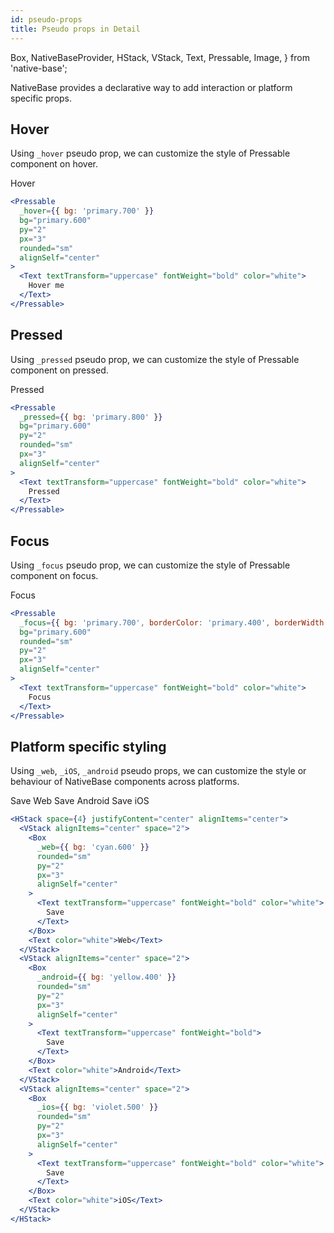 ```yaml
---
id: pseudo-props
title: Pseudo props in Detail
---
```


  Box,
  NativeBaseProvider,
  HStack,
  VStack,
  Text,
  Pressable,
  Image,
} from 'native-base';

NativeBase provides a declarative way to add interaction or platform specific props.

## Hover

Using `_hover` pseudo prop, we can customize the style of Pressable component on hover.

<NativeBaseProvider>
  <Box flex={1} mb="16">
    <Pressable
      _hover={{ bg: 'primary.700' }}
      bg="primary.600"
      py="2"
      px="3"
      rounded="sm"
      alignSelf="center"
    >
      <Text textTransform="uppercase" fontWeight="bold" color="white">
        Hover
      </Text>
    </Pressable>
  </Box>
</NativeBaseProvider>

```jsx title="Hover example"
<Pressable
  _hover={{ bg: 'primary.700' }}
  bg="primary.600"
  py="2"
  px="3"
  rounded="sm"
  alignSelf="center"
>
  <Text textTransform="uppercase" fontWeight="bold" color="white">
    Hover me
  </Text>
</Pressable>
```

## Pressed

Using `_pressed` pseudo prop, we can customize the style of Pressable component on pressed.

<NativeBaseProvider>
  <Box flex={1} mb="16">
    <Pressable
      _pressed={{ bg: 'primary.800' }}
      bg="primary.600"
      py="2"
      px="3"
      alignSelf="center"
      rounded="sm"
    >
      <Text textTransform="uppercase" fontWeight="bold" color="white">
        Pressed
      </Text>
    </Pressable>
  </Box>
</NativeBaseProvider>

```jsx title="Pressed example"
<Pressable
  _pressed={{ bg: 'primary.800' }}
  bg="primary.600"
  py="2"
  rounded="sm"
  px="3"
  alignSelf="center"
>
  <Text textTransform="uppercase" fontWeight="bold" color="white">
    Pressed
  </Text>
</Pressable>
```

## Focus

Using `_focus` pseudo prop, we can customize the style of Pressable component on focus.

<NativeBaseProvider>
  <Box flex={1} mb="16">
    <Pressable
      _focus={{
        bg: 'primary.700',
        borderColor: 'primary.400',
        borderWidth: '2px',
      }}
      bg="primary.600"
      rounded="sm"
      py="2"
      px="3"
      alignSelf="center"
    >
      <Text textTransform="uppercase" fontWeight="bold" color="white">
        Focus
      </Text>
    </Pressable>
  </Box>
</NativeBaseProvider>

```jsx title="Focus example"
<Pressable
  _focus={{ bg: 'primary.700', borderColor: 'primary.400', borderWidth: '2px' }}
  bg="primary.600"
  rounded="sm"
  py="2"
  px="3"
  alignSelf="center"
>
  <Text textTransform="uppercase" fontWeight="bold" color="white">
    Focus
  </Text>
</Pressable>
```

## Platform specific styling

Using `_web`, `_iOS`, `_android` pseudo props, we can customize the style or behaviour of NativeBase components across platforms.

<NativeBaseProvider>
  <HStack space="4" justifyContent="center" alignItems="center" mb="8">
    <VStack alignItems="center" space="2">
      <Box
        _web={{ bg: 'cyan.600' }}
        bg="cyan.600"
        rounded="sm"
        py="2"
        px="3"
        alignSelf="center"
      >
        <Text textTransform="uppercase" fontWeight="bold" color="white">
          Save
        </Text>
      </Box>
      <Text color="white">Web</Text>
    </VStack>
    <VStack alignItems="center" space="2">
      <Box
        _android={{ bg: 'yellow.400' }}
        bg="yellow.400"
        rounded="sm"
        py="2"
        px="3"
        alignSelf="center"
      >
        <Text textTransform="uppercase" fontWeight="bold">
          Save
        </Text>
      </Box>
      <Text color="white">Android</Text>
    </VStack>
    <VStack alignItems="center" space="2">
      <Box
        _ios={{ bg: 'violet.500' }}
        bg="violet.500"
        rounded="sm"
        py="2"
        px="3"
        alignSelf="center"
      >
        <Text textTransform="uppercase" fontWeight="bold" color="white">
          Save
        </Text>
      </Box>
      <Text color="white">iOS</Text>
    </VStack>
  </HStack>
</NativeBaseProvider>

```jsx title="Platform specific example"
<HStack space={4} justifyContent="center" alignItems="center">
  <VStack alignItems="center" space="2">
    <Box
      _web={{ bg: 'cyan.600' }}
      rounded="sm"
      py="2"
      px="3"
      alignSelf="center"
    >
      <Text textTransform="uppercase" fontWeight="bold" color="white">
        Save
      </Text>
    </Box>
    <Text color="white">Web</Text>
  </VStack>
  <VStack alignItems="center" space="2">
    <Box
      _android={{ bg: 'yellow.400' }}
      rounded="sm"
      py="2"
      px="3"
      alignSelf="center"
    >
      <Text textTransform="uppercase" fontWeight="bold">
        Save
      </Text>
    </Box>
    <Text color="white">Android</Text>
  </VStack>
  <VStack alignItems="center" space="2">
    <Box
      _ios={{ bg: 'violet.500' }}
      rounded="sm"
      py="2"
      px="3"
      alignSelf="center"
    >
      <Text textTransform="uppercase" fontWeight="bold" color="white">
        Save
      </Text>
    </Box>
    <Text color="white">iOS</Text>
  </VStack>
</HStack>
```
